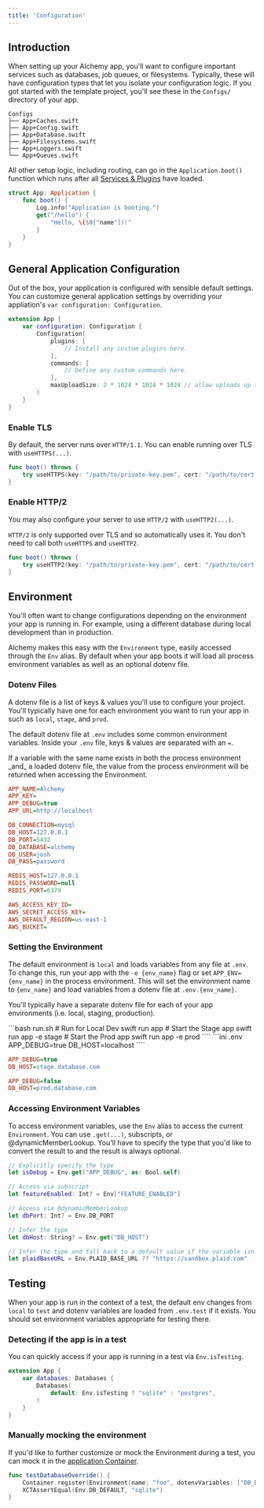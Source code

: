 ```yaml
---
title: 'Configuration'
---
```


## Introduction

When setting up your Alchemy app, you'll want to configure important services such as databases, job queues, or filesystems. Typically, these will have configuration types that let you isolate your configuration logic. If you got started with the template project, you'll see these in the `Configs/` directory of your app.

```
Configs
├── App+Caches.swift
├── App+Config.swift
├── App+Database.swift
├── App+Filesystems.swift
├── App+Loggers.swift
└── App+Queues.swift
```

All other setup logic, including routing, can go in the `Application.boot()` function which runs after all [Services & Plugins](/guides/services) have loaded.

```swift App.swift
struct App: Application {
    func boot() {
        Log.info("Application is booting.")
        get("/hello") {
            "Hello, \($0["name"])!"
        }
    }
}
```

## General Application Configuration

Out of the box, your application is configured with sensible default settings. You can customize general application settings by overriding your appliation's `var configuration: Configuration`.

```swift Configs/App+Config.swift
extension App {
    var configuration: Configuration {
        Configuration(
            plugins: [
                // Install any custom plugins here.
            ],
            commands: [
                // Define any custom commands here.
            ],
            maxUploadSize: 2 * 1024 * 1024 * 1024 // allow uploads up to 2GB
        )
    }
}
```

### Enable TLS

By default, the server runs over `HTTP/1.1`. You can enable running over TLS with `useHTTPS(...)`.

```swift
func boot() throws {
    try useHTTPS(key: "/path/to/private-key.pem", cert: "/path/to/cert.pem")
}
```

### Enable HTTP/2

You may also configure your server to use `HTTP/2` with `useHTTP2(...)`.

<Tip>`HTTP/2` is only supported over TLS and so automatically uses it. You don't need to call both `useHTTPS` and `useHTTP2`.</Tip>

```swift
func boot() throws {
    try useHTTP2(key: "/path/to/private-key.pem", cert: "/path/to/cert.pem")
}
```

## Environment

You'll often want to change configurations depending on the environment your app is running in. For example, using a different database during local development than in production.

Alchemy makes this easy with the `Environment` type, easily accessed through the `Env` alias. By default when your app boots it will load all process environment variables as well as an optional dotenv file.

### Dotenv Files

A dotenv file is a list of keys & values you'll use to configure your project. You'll typically have one for each environment you want to run your app in such as `local`, `stage`, and `prod`.

The default dotenv file at `.env` includes some common environment variables. Inside your `.env` file, keys & values are separated with an `=`.

<Warning>
    If a variable with the same name exists in both the process environment
    _and_ a loaded dotenv file, the value from the process environment will be
    returned when accessing the Environment.
</Warning>

```ini .env
APP_NAME=Alchemy
APP_KEY=
APP_DEBUG=true
APP_URL=http://localhost

DB_CONNECTION=mysql
DB_HOST=127.0.0.1
DB_PORT=5432
DB_DATABASE=alchemy
DB_USER=josh
DB_PASS=password

REDIS_HOST=127.0.0.1
REDIS_PASSWORD=null
REDIS_PORT=6379

AWS_ACCESS_KEY_ID=
AWS_SECRET_ACCESS_KEY=
AWS_DEFAULT_REGION=us-east-1
AWS_BUCKET=
```

### Setting the Environment

The default environment is `local` and loads variables from any file at `.env`. To change this, run your app with the `-e {env_name}` flag or set `APP_ENV={env_name}` in the process environment. This will set the environment name to `{env_name}` and load variables from a dotenv file at `.env.{env_name}`.

You'll typically have a separate dotenv file for each of your app environments (i.e. local, staging, production).

<CodeGroup>
```bash run.sh
# Run for Local Dev
swift run app
# Start the Stage app
swift run app -e stage
# Start the Prod app
swift run app -e prod
````
```ini .env
APP_DEBUG=true
DB_HOST=localhost
````

```ini .env.stage
APP_DEBUG=true
DB_HOST=stage.database.com
```

```ini .env.prod
APP_DEBUG=false
DB_HOST=prod.database.com
```

</CodeGroup>

### Accessing Environment Variables

To access environment variables, use the `Env` alias to access the current `Environment`. You can use `.get(...)`, subscripts, or @dynamicMemberLookup. You'll have to specify the type that you'd like to convert the result to and the result is always optional.

```swift
// Explicitly specify the type
let isDebug = Env.get("APP_DEBUG", as: Bool.self)

// Access via subscript
let featureEnabled: Int? = Env["FEATURE_ENABLED"]

// Access via @dynamicMemberLookup
let dbPort: Int? = Env.DB_PORT

// Infer the type
let dbHost: String? = Env.get("DB_HOST")

// Infer the type and fall back to a default value if the variable isn't set
let plaidBaseURL = Env.PLAID_BASE_URL ?? "https://sandbox.plaid.com"
```

## Testing

When your app is run in the context of a test, the default env changes from `local` to `test` and dotenv variables are loaded from `.env.test` if it exists. You should set environment variables appropriate for testing there.

### Detecting if the app is in a test

You can quickly access if your app is running in a test via `Env.isTesting`.

```swift App+Databases.swift
extension App {
    var databases: Databases {
        Databases(
            default: Env.isTesting ? "sqlite" : "postgres",
        )
    }
}
```

### Manually mocking the environment

If you'd like to further customize or mock the Environment during a test, you can mock it in the [application Container](/guides/services).

```swift
func testDatabaseOverride() {
    Container.register(Environment(name: "foo", dotenvVariables: ["DB_DEFAULT": "sqlite"])).singleton()
    XCTAssertEqual(Env.DB_DEFAULT, "sqlite")
}
```
